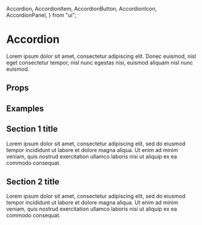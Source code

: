   Accordion,
  AccordionItem,
  AccordionButton,
  AccordionIcon,
  AccordionPanel,
} from "ui";

<Meta title="Components/Accordion" component={Accordion} />

# Accordion

Lorem ipsum dolor sit amet, consectetur adipiscing elit. Donec euismod, nisl eget consectetur tempor, nisl nunc egestas nisi, euismod aliquam nisl nunc euismod.

## Props

<ArgsTable of={Accordion} />

## Examples

<Canvas>
  <Story name="Default">
    <Accordion allowToggle>
      <AccordionItem>
        <h2>
          <AccordionButton>
            <div>Section 1 title</div>
            <AccordionIcon />
          </AccordionButton>
        </h2>
        <AccordionPanel>
          Lorem ipsum dolor sit amet, consectetur adipiscing elit, sed do
          eiusmod tempor incididunt ut labore et dolore magna aliqua. Ut enim ad
          minim veniam, quis nostrud exercitation ullamco laboris nisi ut
          aliquip ex ea commodo consequat.
        </AccordionPanel>
      </AccordionItem>
      <AccordionItem>
        <h2>
          <AccordionButton>
            <div>Section 2 title</div>
            <AccordionIcon />
          </AccordionButton>
        </h2>
        <AccordionPanel>
          Lorem ipsum dolor sit amet, consectetur adipiscing elit, sed do
          eiusmod tempor incididunt ut labore et dolore magna aliqua. Ut enim ad
          minim veniam, quis nostrud exercitation ullamco laboris nisi ut
          aliquip ex ea commodo consequat.
        </AccordionPanel>
      </AccordionItem>
    </Accordion>
  </Story>
</Canvas>
